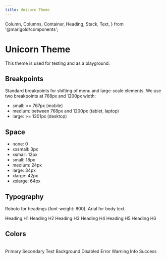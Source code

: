 ```yaml
---
title: Unicorn Theme
---
```


  Column,
  Columns,
  Container,
  Heading,
  Stack,
  Text,
} from '@marigold/components';

# Unicorn Theme

This theme is used for testing and as a playground.

## Breakpoints

Standard breakpoints for shifting of menu and large-scale elements. We use two breakpoints at 768px and 1200px width:

- small: <= 767px (mobile)
- medium: between 768px and 1200px (tablet, laptop)
- large: >= 1201px (desktop)

## Space

- none: 0
- xxsmall: 3px
- xsmall: 12px
- small: 18px
- medium: 24px
- large: 34px
- xlarge: 42px
- xxlarge: 64px

## Typography

Roboto for headings (font-weight: 800),
Arial for body text.

<Stack space={24}>
  <Heading as="h1" variant="h1">
    Heading H1
  </Heading>
  <Heading as="h2" variant="h2">
    Heading H2
  </Heading>
  <Heading as="h3" variant="h3">
    Heading H3
  </Heading>
  <Heading as="h4" variant="h4">
    Heading H4
  </Heading>
  <Heading as="h5" variant="h5">
    Heading H5
  </Heading>
  <Heading as="h6" variant="h6">
    Heading H6
  </Heading>
</Stack>

## Colors

<br />
<div>
  <Columns>
    <Column width={2}>
      <Stack>
        <Container
          className={useStyles({
            css: { bg: '#c9b1ff', width: '96px', height: '24px' },
          })}
        />
        <Container
          className={useStyles({
            css: { bg: '#ffcaf2', width: '96px', height: '24px' },
          })}
        />
        <Container
          className={useStyles({
            css: { bg: '#070708', width: '96px', height: '24px' },
          })}
        />
        <Container
          className={useStyles({
            css: { bg: '#fdfcfd', width: '96px', height: '24px' },
          })}
        />
        <Container
          className={useStyles({
            css: { bg: '#e9e7eb', width: '96px', height: '24px' },
          })}
        />
        <Container
          className={useStyles({
            css: { bg: '#ffb2b1', width: '96px', height: '24px' },
          })}
        />
        <Container
          className={useStyles({
            css: { bg: '#fff3ad', width: '96px', height: '24px' },
          })}
        />
        <Container
          className={useStyles({
            css: { bg: '#a2edff', width: '96px', height: '24px' },
          })}
        />
        <Container
          className={useStyles({
            css: { bg: '#bcffbc', width: '96px', height: '24px' },
          })}
        />
      </Stack>
    </Column>
    <Column width={6}>
      <Stack>
        <Text>Primary</Text>
        <Text>Secondary</Text>
        <Text>Text</Text>
        <Text>Background</Text>
        <Text>Disabled</Text>
        <Text>Error</Text>
        <Text>Warning</Text>
        <Text>Info</Text>
        <Text>Success</Text>
      </Stack>
    </Column>
  </Columns>
</div>
